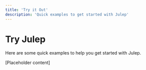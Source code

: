 ```yaml
---
title: 'Try it Out'
description: 'Quick examples to get started with Julep'
---
```


# Try Julep

Here are some quick examples to help you get started with Julep.

[Placeholder content] 